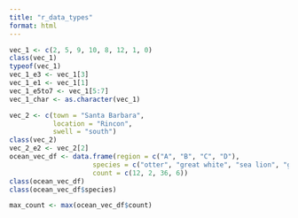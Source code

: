 ```yaml
---
title: "r_data_types"
format: html
---
```



```r
vec_1 <- c(2, 5, 9, 10, 8, 12, 1, 0)
class(vec_1)
typeof(vec_1)
vec_1_e3 <- vec_1[3]
vec_1_e1 <- vec_1[1]
vec_1_e5to7 <- vec_1[5:7]
vec_1_char <- as.character(vec_1) 
```

```r
vec_2 <- c(town = "Santa Barbara", 
           location = "Rincon", 
           swell = "south")
class(vec_2)
vec_2_e2 <- vec_2[2]
ocean_vec_df <- data.frame(region = c("A", "B", "C", "D"), 
                     species = c("otter", "great white", "sea lion", "gray whale"),
                     count = c(12, 2, 36, 6))
class(ocean_vec_df)
class(ocean_vec_df$species)

max_count <- max(ocean_vec_df$count)
```

